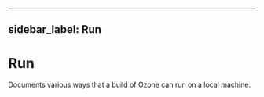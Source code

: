 
---
sidebar_label: Run
---

# Run


Documents various ways that a build of Ozone can run on a local machine.

<DocCardList/>

